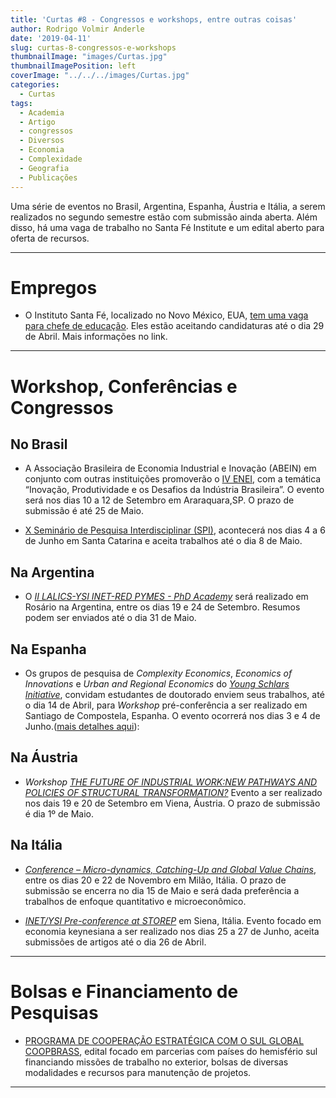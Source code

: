 ---
title: 'Curtas #8 - Congressos e workshops, entre outras coisas'
author: Rodrigo Volmir Anderle
date: '2019-04-11'
slug: curtas-8-congressos-e-workshops
thumbnailImage: "images/Curtas.jpg"
thumbnailImagePosition: left
coverImage: "../../../images/Curtas.jpg"
categories:
  - Curtas
tags:
  - Academia
  - Artigo
  - congressos
  - Diversos
  - Economia
  - Complexidade
  - Geografia
  - Publicações
---

Uma série de eventos no Brasil, Argentina, Espanha, Áustria e Itália, a serem realizados no segundo semestre estão com submissão ainda aberta. Além disso, há uma vaga de trabalho no Santa Fé Institute e um edital aberto para oferta de recursos.

***

# Empregos  

 * O Instituto Santa Fé, localizado no Novo México, EUA, [tem uma vaga para chefe de educação](https://www.santafe.edu/jobs/head-of-education). Eles estão aceitando candidaturas até o dia 29 de Abril. Mais informações no link.

*** 

# Workshop, Conferências e Congressos


 
## No Brasil

 * A Associação Brasileira de Economia Industrial e Inovação (ABEIN) em conjunto com outras instituições promoverão o [IV ENEI](http://www.abein.org/iv-enei), com a temática “Inovação, Produtividade e os Desafios da Indústria Brasileira”. O evento será nos dias 10 a 12 de Setembro em Araraquara,SP. O prazo de submissão é até 25 de Maio.
 
 * [X Seminário de Pesquisa Interdisciplinar (SPI)](http://www.unisul.br/wps/portal/home/pesquisa-e-inovacao/seminarios-de-pesquisa/x-spi), acontecerá nos dias 4 a 6 de Junho em Santa Catarina e aceita trabalhos até o dia 8 de Maio.

## Na Argentina

 * O [*II LALICS-YSI INET-RED PYMES - PhD Academy*](http://www.globelics.org/lalics-2019/) será realizado em Rosário na Argentina, entre os dias 19 e 24 de Setembro. Resumos podem ser enviados até o dia 31 de Maio.
 
## Na Espanha

 * Os grupos de pesquisa de *Complexity Economics*, *Economics of Innovations* e *Urban and Regional Economics* do [*Young Schlars Initiative*](https://ysd.ineteconomics.org/home), convidam estudantes de doutorado enviem seus trabalhos, até o dia 14 de Abril, para *Workshop* pré-conferência a ser realizado em Santiago de Compostela, Espanha. O evento ocorrerá nos dias 3 e 4 de Junho.([mais detalhes aqui](https://ysd.ineteconomics.org/project/5c657218a3a257240c57d5bd?fbclid=IwAR1_6mx-_owyxyb0rmb8Mn8M0BFgzhregUZ9migq8DFkW3cqrE9al-8pb0o)): 
 
## Na Áustria

 * *Workshop* [*THE FUTURE OF INDUSTRIAL WORK:NEW PATHWAYS AND POLICIES OF STRUCTURAL TRANSFORMATION?*](http://fiw.merit.unu.edu/) Evento a ser realizado nos dais 19 e 20 de Setembro em Viena, Áustria. O prazo de submissão é dia 1º de Maio.

## Na Itália

 * [*Conference – Micro-dynamics, Catching-Up and Global Value Chains*](http://www.globelics.org/conference-micro-dynamics-catching-up-and-global-value-chains/), entre os dias 20 e 22 de Novembro em Milão, Itália. O prazo de submissão se encerra no dia 15 de Maio e será dada preferência a trabalhos de enfoque quantitativo e microeconômico.

 
 * [*INET/YSI Pre-conference at STOREP*](https://ysd.ineteconomics.org/news;wgs=57e946c58abef607385d3dec;topic=5ca5ae9decbe0b24aed8f745) em Siena, Itália. Evento focado em economia keynesiana a ser realizado nos dias 25 a 27 de Junho, aceita submissões de artigos até o dia 26 de Abril.

***

# Bolsas e Financiamento de Pesquisas

 * [PROGRAMA DE COOPERAÇÃO ESTRATÉGICA COM O SUL GLOBAL COOPBRASS](http://www.capes.gov.br/cooperacao-internacional/multinacional/pve/programa-de-cooperacao-brasil-sul-sul-coopbrass), edital focado em parcerias com países do hemisfério sul financiando missões de trabalho no exterior, bolsas de diversas modalidades e recursos para manutenção de projetos.

*** 
 
 